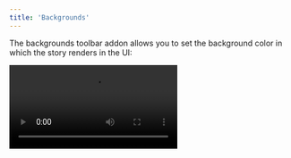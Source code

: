 ```yaml
---
title: 'Backgrounds'
---
```


The backgrounds toolbar addon allows you to set the background color in which the story renders in the UI:

<Video src="../_assets/essentials/addon-backgrounds-optimized.mp4" />

## Configuration

By default, the backgrounds toolbar includes a light and dark background.

But you're not restricted to these backgrounds, you can configure your own set of colors with the `parameters.backgrounds` [parameter](../writing-stories/parameters.mdx) in your [`.storybook/preview.js`](../configure/overview.mdx#configure-story-rendering):

{/* prettier-ignore-start */}

<CodeSnippets path="storybook-preview-configure-background-colors.md" />

{/* prettier-ignore-end */}

If you define the `default` property, the addon will apply it to all stories. Otherwise, it's only listed as an available color.

### Extending the configuration

You can also define backgrounds per-component or per-story basis through [parameter inheritance](../writing-stories/parameters.mdx#component-parameters):

{/* prettier-ignore-start */}

<CodeSnippets path="storybook-addon-backgrounds-configure-backgrounds.md" />

{/* prettier-ignore-end */}

You can also override a single key on the `backgrounds` parameter, for instance, to set a different default value for a particular story:

{/* prettier-ignore-start */}

<CodeSnippets path="storybook-addon-backgrounds-override-background-color.md" />

{/* prettier-ignore-end */}

### Disable backgrounds

If you want to disable backgrounds in a story, you can do so by setting the `backgrounds` parameter like so:

{/* prettier-ignore-start */}

<CodeSnippets path="storybook-addon-backgrounds-disable-backgrounds.md" />

{/* prettier-ignore-end */}

## Grid

Backgrounds toolbar also includes a Grid selector. This way, you can quickly see if your components are aligned.

You don't need additional configuration to get started. But its properties are fully customizable, if you don't supply any value to any of its properties, they'll default to the following values:

{/* prettier-ignore-start */}

<CodeSnippets path="storybook-addon-backgrounds-configure-grid.md" />

{/* prettier-ignore-end */}

### Disable the grid

If you need to disable the grid for a specific story, set the `backgrounds` parameter to the following:

{/* prettier-ignore-start */}

<CodeSnippets path="storybook-addon-backgrounds-disable-grid.md" />

{/* prettier-ignore-end */}
